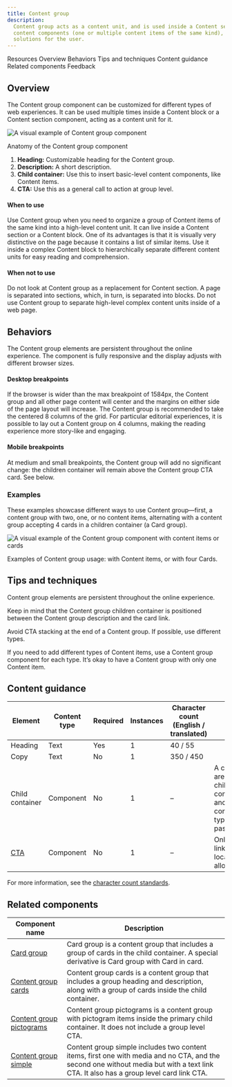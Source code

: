 ```yaml
---
title: Content group
description:
  Content group acts as a content unit, and is used inside a Content section or a Content block. It can contain basic
  content components (one or multiple content items of the same kind), bringing them together into highly-customized
  solutions for the user.
---
```



<ComponentDescription name="Content group" type="layout" />

<AnchorLinks>

<AnchorLink>Resources</AnchorLink>
<AnchorLink>Overview</AnchorLink>
<AnchorLink>Behaviors</AnchorLink>
<AnchorLink>Tips and techniques</AnchorLink>
<AnchorLink>Content guidance</AnchorLink>
<AnchorLink>Related components</AnchorLink>
<AnchorLink>Feedback</AnchorLink>

</AnchorLinks>

<ResourceLinks name="Content group" type="layout" />

## Overview

The Content group component can be customized for different types of web experiences. It can be used multiple times
inside a Content block or a Content section component, acting as a content unit for it.

<Row>

<Column colMd={8} colLg={8}>

![A visual example of Content group component](../../images/component/content-group/component--content-group--overview.png)

</Column>

</Row>

<Caption>Anatomy of the Content group component</Caption>

<br />

1. **Heading:** Customizable heading for the Content group.
2. **Description:** A short description.
3. **Child container:** Use this to insert basic-level content components, like Content items.
4. **CTA:** Use this as a general call to action at group level.

#### When to use

Use Content group when you need to organize a group of Content items of the same kind into a high-level content unit. It
can live inside a Content section or a Content block. One of its advantages is that it is visually very distinctive on
the page because it contains a list of similar items. Use it inside a complex Content block to hierarchically separate
different content units for easy reading and comprehension.

#### When not to use

Do not look at Content group as a replacement for Content section. A page is separated into sections, which, in turn, is
separated into blocks. Do not use Content group to separate high-level complex content units inside of a web page.

## Behaviors

The Content group elements are persistent throughout the online experience. The component is fully responsive and the
display adjusts with different browser sizes.

#### Desktop breakpoints

If the browser is wider than the max breakpoint of 1584px, the Content group and all other page content will center and
the margins on either side of the page layout will increase. The Content group is recommended to take the centered 8
columns of the grid. For particular editorial experiences, it is possible to lay out a Content group on 4 columns,
making the reading experience more story-like and engaging.

#### Mobile breakpoints

At medium and small breakpoints, the Content group will add no significant change: the children container will remain
above the Content group CTA card. See below.

### Examples

These examples showcase different ways to use Content group—first, a content group with two, one, or no content items,
alternating with a content group accepting 4 cards in a children container (a Card group).

<Row>

<Column colMd={8} colLg={6}>

![A visual example of the Content group component with content items or cards](../../images/component/content-group/component--content-group--showcase.gif)

<Caption>Examples of Content group usage: with Content items, or with four Cards.</Caption>

</Column>

</Row>

## Tips and techniques

Content group elements are persistent throughout the online experience.

Keep in mind that the Content group children container is positioned between the Content group description and the card
link.

Avoid CTA stacking at the end of a Content group. If possible, use different types.

If you need to add different types of Content items, use a Content group component for each type. It’s okay to have a
Content group with only one Content item.

## Content guidance

| Element                                                    | Content type | Required | Instances | Character count <br/>(English / translated) | Notes                                                                               |
| ---------------------------------------------------------- | ------------ | -------- | --------- | ------------------------------------------- | ----------------------------------------------------------------------------------- |
| Heading                                                    | Text         | Yes      | 1         | 40 / 55                                     |                                                                                     |
| Copy                                                       | Text         | No       | 1         | 350 / 450                                   |                                                                                     |
| Child container                                            | Component    | No       | 1         | –                                           | A container area that child components, and other content types can be passed into. |
| [CTA](https://www.ibm.com/standards/carbon/components/cta) | Component    | No       | 1         | –                                           | Only card link and local type allowed                                               |

For more information, see the
[character count standards](https://github.com/carbon-design-system/carbon-for-ibm-dotcom-website/wiki/Character-count-standards).

## Related components

| Component name                                                                                       | Description                                                                                                                                                                           |
| ---------------------------------------------------------------------------------------------------- | ------------------------------------------------------------------------------------------------------------------------------------------------------------------------------------- |
| [Card group](https://www.ibm.com/standards/carbon/components/card-group)                             | Card group is a content group that includes a group of cards in the child container. A special derivative is Card group with Card in card.                                            |
| [Content group cards](https://www.ibm.com/standards/carbon/components/content-group-cards)           | Content group cards is a content group that includes a group heading and description, along with a group of cards inside the child container.                                         |
| [Content group pictograms](https://www.ibm.com/standards/carbon/components/content-group-pictograms) | Content group pictograms is a content group with pictogram items inside the primary child container. It does not include a group level CTA.                                           |
| [Content group simple](https://www.ibm.com/standards/carbon/components/content-group-simple)         | Content group simple includes two content items, first one with media and no CTA, and the second one without media but with a text link CTA. It also has a group level card link CTA. |

<ComponentFooter name="Content group" type="layout" />
